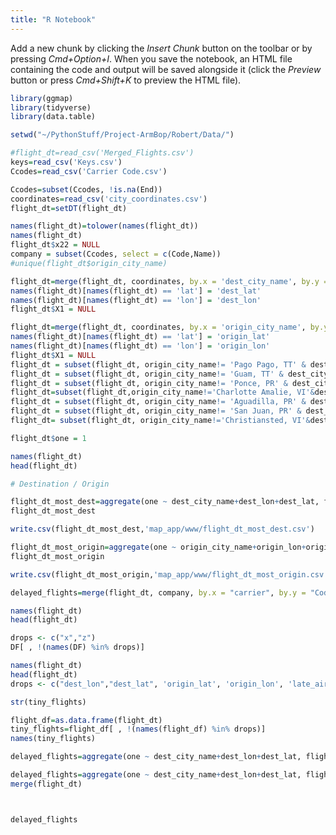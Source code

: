 ```yaml
---
title: "R Notebook"
---
```


Add a new chunk by clicking the *Insert Chunk* button on the toolbar or by pressing *Cmd+Option+I*.
When you save the notebook, an HTML file containing the code and output will be saved alongside it (click the *Preview* button or press *Cmd+Shift+K* to preview the HTML file). 

```r
library(ggmap)
library(tidyverse)
library(data.table)
```

```r
setwd("~/PythonStuff/Project-ArmBop/Robert/Data/")

#flight_dt=read_csv('Merged_Flights.csv')
keys=read_csv('Keys.csv')
Ccodes=read_csv('Carrier Code.csv')

Ccodes=subset(Ccodes, !is.na(End))
coordinates=read_csv('city_coordinates.csv')
flight_dt=setDT(flight_dt)
```

```r
names(flight_dt)=tolower(names(flight_dt))
names(flight_dt)
flight_dt$x22 = NULL
company = subset(Ccodes, select = c(Code,Name))
#unique(flight_dt$origin_city_name)
```



```r
flight_dt=merge(flight_dt, coordinates, by.x = 'dest_city_name', by.y = 'city_name')
names(flight_dt)[names(flight_dt) == 'lat'] = 'dest_lat'
names(flight_dt)[names(flight_dt) == 'lon'] = 'dest_lon'
flight_dt$X1 = NULL

flight_dt=merge(flight_dt, coordinates, by.x = 'origin_city_name', by.y = 'city_name')
names(flight_dt)[names(flight_dt) == 'lat'] = 'origin_lat'
names(flight_dt)[names(flight_dt) == 'lon'] = 'origin_lon'
flight_dt$X1 = NULL
flight_dt = subset(flight_dt, origin_city_name!= 'Pago Pago, TT' & dest_city_name!= 'Pago Pago, TT')
flight_dt = subset(flight_dt, origin_city_name!= 'Guam, TT' & dest_city_name!= 'Guam, TT')
flight_dt = subset(flight_dt, origin_city_name!= 'Ponce, PR' & dest_city_name!= 'Ponce, PR')
flight_dt=subset(flight_dt,origin_city_name!='Charlotte Amalie, VI'&dest_city_name!='Charlotte Amalie, VI')
flight_dt = subset(flight_dt, origin_city_name!= 'Aguadilla, PR' & dest_city_name!= 'Aguadilla, PR')
flight_dt = subset(flight_dt, origin_city_name!= 'San Juan, PR' & dest_city_name!= 'San Juan, PR')
flight_dt= subset(flight_dt, origin_city_name!='Christiansted, VI'&dest_city_name!='Christiansted, VI')

flight_dt$one = 1
```

```r

names(flight_dt)
head(flight_dt)

```

```r
# Destination / Origin

flight_dt_most_dest=aggregate(one ~ dest_city_name+dest_lon+dest_lat, flight_dt, sum)
flight_dt_most_dest

write.csv(flight_dt_most_dest,'map_app/www/flight_dt_most_dest.csv')

flight_dt_most_origin=aggregate(one ~ origin_city_name+origin_lon+origin_lat, flight_dt, sum)
flight_dt_most_origin

write.csv(flight_dt_most_origin,'map_app/www/flight_dt_most_origin.csv')

```

```r


delayed_flights=merge(flight_dt, company, by.x = "carrier", by.y = "Code", all.x = T)

names(flight_dt)
head(flight_dt)

drops <- c("x","z")
DF[ , !(names(DF) %in% drops)]
```


```r
names(flight_dt)
head(flight_dt)
drops <- c("dest_lon","dest_lat", 'origin_lat', 'origin_lon', 'late_aircraft_delay', 'security_delay','nas_delay','carrier_delay','dest','origin', 'year','month', 'weather_delay','div_airport_landings','day_of_month')

str(tiny_flights)

flight_df=as.data.frame(flight_dt)
tiny_flights=flight_df[ , !(names(flight_df) %in% drops)]
names(tiny_flights)

delayed_flights=aggregate(one ~ dest_city_name+dest_lon+dest_lat, flight_dt, sum)

delayed_flights=aggregate(one ~ dest_city_name+dest_lon+dest_lat, flight_dt, sum)
merge(flight_dt)



delayed_flights


```

